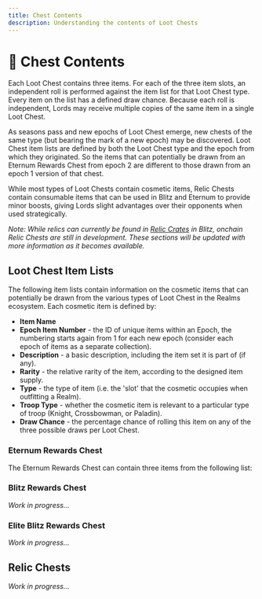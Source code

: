 ```yaml
---
title: Chest Contents
description: Understanding the contents of Loot Chests
---
```



# 📜 Chest Contents

Each Loot Chest contains three items. For each of the three item slots, an independent roll is performed against the
item list for that Loot Chest type. Every item on the list has a defined draw chance. Because each roll is independent,
Lords may receive multiple copies of the same item in a single Loot Chest.

As seasons pass and new epochs of Loot Chest emerge, new chests of the same type (but bearing the mark of a new epoch)
may be discovered. Loot Chest item lists are defined by both the Loot Chest type and the epoch from which they
originated. So the items that can potentially be drawn from an Eternum Rewards Chest from epoch 2 are different to those
drawn from an epoch 1 version of that chest.

While most types of Loot Chests contain cosmetic items, Relic Chests contain consumable items that can be used in Blitz
and Eternum to provide minor boosts, giving Lords slight advantages over their opponents when used strategically.

_Note: While relics can currently be found in [Relic Crates](/blitz/worldmap-movement/worldmap#relic-crates) in Blitz,
onchain Relic Chests are still in development. These sections will be updated with more information as it becomes
available._

## Loot Chest Item Lists

The following item lists contain information on the cosmetic items that can potentially be drawn from the various types
of Loot Chest in the Realms ecosystem. Each cosmetic item is defined by:

- **Item Name**
- **Epoch Item Number** - the ID of unique items within an Epoch, the numbering starts again from 1 for each new epoch
  (consider each epoch of items as a separate collection).
- **Description** - a basic description, including the item set it is part of (if any).
- **Rarity** - the relative rarity of the item, according to the designed item supply.
- **Type** - the type of item (i.e. the 'slot' that the cosmetic occupies when outfitting a Realm).
- **Troop Type** - whether the cosmetic item is relevant to a particular type of troop (Knight, Crossbowman, or
  Paladin).
- **Draw Chance** - the percentage chance of rolling this item on any of the three possible draws per Loot Chest.

### Eternum Rewards Chest

The Eternum Rewards Chest can contain three items from the following list:

<EternumRewardsChestTable />

### Blitz Rewards Chest

_Work in progress..._

### Elite Blitz Rewards Chest

_Work in progress..._

## Relic Chests

_Work in progress..._

